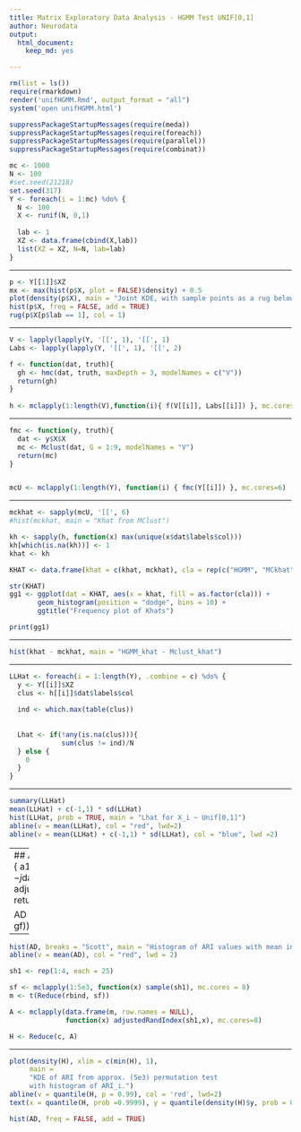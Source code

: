 ```yaml
---
title: Matrix Exploratory Data Analysis - HGMM Test UNIF[0,1]
author: Neurodata
output: 
  html_document:
    keep_md: yes

---
```


```r
rm(list = ls())
require(rmarkdown)
render('unifHGMM.Rmd', output_format = "all")
system('open unifHGMM.html')
```


```r
suppressPackageStartupMessages(require(meda))
suppressPackageStartupMessages(require(foreach))
suppressPackageStartupMessages(require(parallel))
suppressPackageStartupMessages(require(combinat))
```


```r
mc <- 1000
N <- 100
#set.seed(21218)
set.seed(317)
Y <- foreach(i = 1:mc) %do% {
  N <- 100
  X <- runif(N, 0,1)
  
  lab <- 1
  XZ <- data.frame(cbind(X,lab))
  list(XZ = XZ, N=N, lab=lab)
}
```

----

```r
p <- Y[[1]]$XZ
mx <- max(hist(p$X, plot = FALSE)$density) + 0.5
plot(density(p$X), main = "Joint KDE, with sample points as a rug below,\n colored by class label.", ylim = c(0,mx))
hist(p$X, freq = FALSE, add = TRUE)
rug(p$X[p$lab == 1], col = 1)
```


----


```r
V <- lapply(lapply(Y, '[[', 1), '[[', 1)
Labs <- lapply(lapply(Y, '[[', 1), '[[', 2)

f <- function(dat, truth){ 
  gh <- hmc(dat, truth, maxDepth = 3, modelNames = c("V"))
  return(gh)
}
      
h <- mclapply(1:length(V),function(i){ f(V[[i]], Labs[[i]]) }, mc.cores=6)
```

----

```r
fmc <- function(y, truth){ 
  dat <- y$X$X 
  mc <- Mclust(dat, G = 1:9, modelNames = "V")
  return(mc)
}


mcU <- mclapply(1:length(Y), function(i) { fmc(Y[[i]]) }, mc.cores=6)
```

----

```r
mckhat <- sapply(mcU, '[[', 6)
#hist(mckhat, main = "Khat from MClust")
```

```r
kh <- sapply(h, function(x) max(unique(x$dat$labels$col)))
kh[which(is.na(kh))] <- 1
khat <- kh

KHAT <- data.frame(khat = c(khat, mckhat), cla = rep(c("HGMM", "MCkhat"),each=1e3))

str(KHAT)
gg1 <- ggplot(dat = KHAT, aes(x = khat, fill = as.factor(cla))) +
       geom_histogram(position = "dodge", bins = 10) + 
       ggtitle("Frequency plot of Khats")

print(gg1)
```

----

```r
hist(khat - mckhat, main = "HGMM_khat - Mclust_khat")
```


----

```r
LLHat <- foreach(i = 1:length(Y), .combine = c) %do% {
  y <- Y[[i]]$XZ
  clus <- h[[i]]$dat$labels$col
  
  ind <- which.max(table(clus))
  
   
  Lhat <- if(!any(is.na(clus))){
             sum(clus != ind)/N
  } else {
    0
  }
}
```


---- 

```r
summary(LLHat)
mean(LLHat) + c(-1,1) * sd(LLHat)
hist(LLHat, prob = TRUE, main = "Lhat for X_i ~ Unif[0,1]")
abline(v = mean(LLHat), col = "red", lwd=2)
abline(v = mean(LLHat) + c(-1,1) * sd(LLHat), col = "blue", lwd =2)
```
----
## ARI
```r
gf <- function(j){
  a1 <- j$truth
  a2 <- j$dat$labels$col
  ad <- adjustedRandIndex(a1,a2)
  return(ad)
}

AD <- Reduce(c, lapply(h, gf))
```
----

```r
hist(AD, breaks = "Scott", main = "Histogram of ARI values with mean in red", prob = TRUE)
abline(v = mean(AD), col = "red", lwd = 2)
```


```r
sh1 <- rep(1:4, each = 25)

sf <- mclapply(1:5e3, function(x) sample(sh1), mc.cores = 8)
m <- t(Reduce(rbind, sf))

A <- mclapply(data.frame(m, row.names = NULL), 
              function(x) adjustedRandIndex(sh1,x), mc.cores=8)

H <- Reduce(c, A)
```

----


```r
plot(density(H), xlim = c(min(H), 1),
     main = 
     "KDE of ARI from approx. (5e3) permutation test
     with histogram of ARI_i.")
abline(v = quantile(H, p = 0.99), col = 'red', lwd=2)
text(x = quantile(H, prob =0.9999), y = quantile(density(H)$y, prob = 0.85), labels = "<- 99th percentile", col = 'red', pos = 4)

hist(AD, freq = FALSE, add = TRUE)
```







